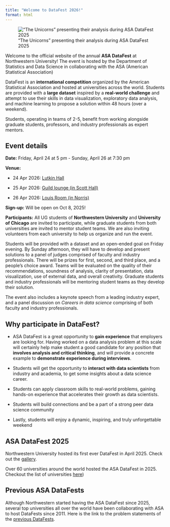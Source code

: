 ```yaml
---
title: "Welcome to DataFest 2026!"
format: html
---
```


!["The Unicorns" presenting their analysis during ASA DataFest 2025](images\IMG_0019_crop.JPG)

Welcome to the official website of the annual **ASA DataFest** at Northwestern University! The event is hosted by the Department of Statistics and Data Science in collaborating with the ASA (American Statistical Association)

DataFest is an **international competition** organized by the American Statistical Association and hosted at universities across the world. Students are provided with a **large dataset** inspired by a **real-world challenge** and attempt to use their skills in data visualization, exploratory data analysis, and machine learning to propose a solution within 48 hours (over a weekend).

Students, operating in teams of 2-5, benefit from working alongside graduate students, professors, and industry professionals as expert mentors. 

## Event details

**Date:** Friday, April 24 at 5 pm - Sunday, April 26 at 7:30 pm

**Venue:** 

* 24 Apr 2026: [Lutkin Hall](https://www.google.com/maps/place/Northwestern+University+-+Lutkin+Hall/@42.0510135,-87.6828199,16z/data=!3m1!4b1!4m6!3m5!1s0x880fd00b0c8664ef:0x1e4620e720a5313d!8m2!3d42.0510095!4d-87.680245!16s%2Fg%2F1yh5tgyb0?entry=ttu&g_ep=EgoyMDI1MDkxNy4wIKXMDSoASAFQAw%3D%3D)

* 25 Apr 2026: [Guild lounge (in Scott Hall)](https://www.google.com/maps/place/Scott+Hall/@42.0515594,-87.6801948,17z/data=!3m1!4b1!4m6!3m5!1s0x880fd074ca661347:0xb3d0721c09135496!8m2!3d42.0515594!4d-87.6776199!16s%2Fg%2F1tdwfjbm?entry=ttu&g_ep=EgoyMDI0MTIxMS4wIKXMDSoASAFQAw%3D%3D)

* 26 Apr 2026: [Louis Room (in Norris)](https://www.google.com/maps?newwindow=1&sca_esv=e13d45d6070d9fea&rlz=1C1GCEA_enUS971US971&output=search&q=norris+northwestern&source=lnms&fbs=AEQNm0Aa4sjWe7Rqy32pFwRj0UkWd8nbOJfsBGGB5IQQO6L3JxdWbs3CkcdlHyEbrNaWhousA6g1P-W7aLn7k_lr4XDtWs7W5tBNejPwIJwUJ16r3jzyqWhg1a39ls4ML3z8pj-Ufp_krMxaJJ4-Mn3vRNfm_coqdrdQ024V3JNK6dad_yTSycrdX1pp0iJH4mG2gyqg_RuszK4V-HMOSu1vGet8w8jt3Q&entry=mc&ved=1t:200715&ictx=111) 

**Sign-up:** Will be open on Oct 8, 2025!

**Participants:** All UG students of **Northwestern University** and **University of Chicago** are invited to participate, while graduate students from both universities are invited to mentor student teams. We are also inviting volunteers from each university to help us organize and run the event.

Students will be provided with a dataset and an open-ended goal on Friday evening. By Sunday afternoon, they will have to develop and present solutions to a panel of judges comprised of faculty and industry professionals. There will be prizes for first, second, and third place, and a people's choice award. Teams will be evaluated on the quality of their recommendations, soundness of analysis, clarity of presentation, data visualization, use of external data, and overall creativity. Graduate students and industry professionals will be mentoring student teams as they develop their solution.

The event also includes a keynote speech from a leading industry expert, and a panel discussion on *Careers in data science* comprising of both faculty and industry professionals.

## Why participate in DataFest?

* ASA DataFest is a great opportunity to **gain experience** that employers are looking for. Having worked on a data analysis problem at this scale will certainly help make student a good candidate for any position that **involves analysis and critical thinking**, and will provide a concrete example to **demonstrate experience during interviews**.

* Students will get the opportunity to **interact with data scientists** from industry and academia, to get some insights about a data science career.

* Students can apply classroom skills to real-world problems, gaining hands-on experience that accelerates their growth as data scientists.

* Students will build connections and be a part of a strong peer data science community

* Lastly, students will enjoy a dynamic, inspiring, and truly unforgettable weekend

## ASA DataFest 2025

Northwestern University hosted its first ever DataFest in April 2025. Check out the [gallery](https://nustat.github.io/2025-datafest/pictures.html).

Over 60 universities around the world hosted the ASA DataFest in 2025. Checkout the list of universities [here](https://ww2.amstat.org/education/datafest/participants.cfm))

## Previous ASA DataFests

Although Northwestern started having the ASA DataFest since 2025, several top universities all over the world have been collaborating with ASA to host DataFests since 2011. Here is the link to the problem statements of the [previous DataFests](https://ww2.amstat.org/education/datafest/previous.cfm).

